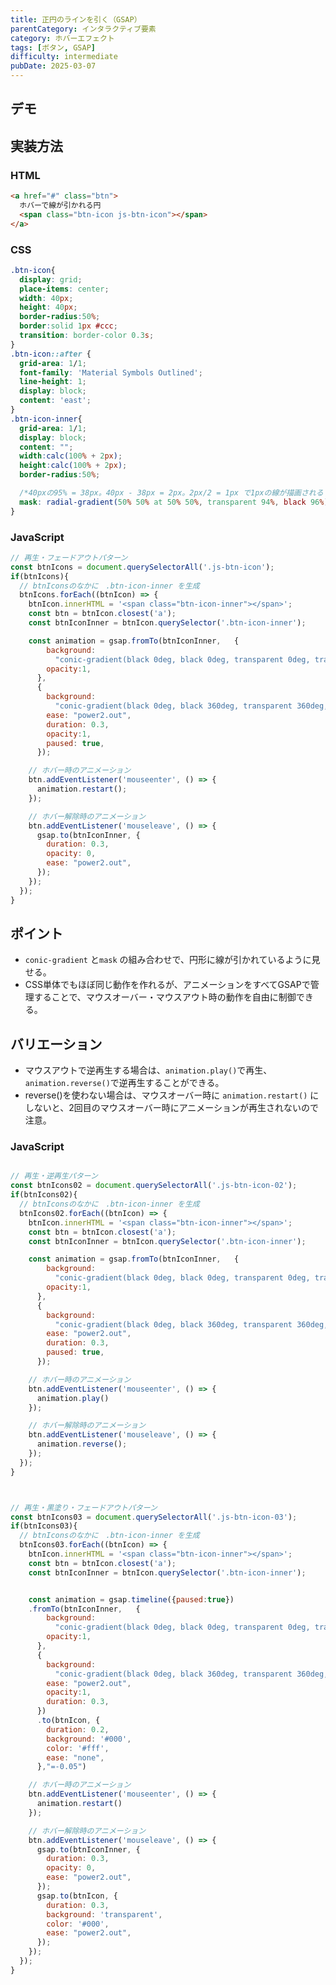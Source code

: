 ```yaml
---
title: 正円のラインを引く（GSAP）
parentCategory: インタラクティブ要素
category: ホバーエフェクト
tags: [ボタン, GSAP]
difficulty: intermediate
pubDate: 2025-03-07
---
```



## デモ

<IframeDemo/>

## 実装方法

### HTML

```html
<a href="#" class="btn">
  ホバーで線が引かれる円
  <span class="btn-icon js-btn-icon"></span>
</a>
```

### CSS

```css
.btn-icon{
  display: grid;
  place-items: center;
  width: 40px;
  height: 40px;
  border-radius:50%;
  border:solid 1px #ccc;
  transition: border-color 0.3s;
}
.btn-icon::after {
  grid-area: 1/1;
  font-family: 'Material Symbols Outlined';
  line-height: 1;
  display: block;
  content: 'east';
}
.btn-icon-inner{
  grid-area: 1/1;
  display: block;
  content: "";
  width:calc(100% + 2px);
  height:calc(100% + 2px);
  border-radius:50%;

  /*40pxの95% = 38px。40px - 38px = 2px。2px/2 = 1px で1pxの線が描画される */
  mask: radial-gradient(50% 50% at 50% 50%, transparent 94%, black 96%);
}

```

### JavaScript

```javascript
// 再生・フェードアウトパターン
const btnIcons = document.querySelectorAll('.js-btn-icon');
if(btnIcons){
  // btnIconsのなかに　.btn-icon-inner を生成
  btnIcons.forEach((btnIcon) => {
    btnIcon.innerHTML = '<span class="btn-icon-inner"></span>';
    const btn = btnIcon.closest('a');
    const btnIconInner = btnIcon.querySelector('.btn-icon-inner');

    const animation = gsap.fromTo(btnIconInner,   {
        background:
          "conic-gradient(black 0deg, black 0deg, transparent 0deg, transparent 360deg)",
        opacity:1,
      },
      {
        background:
          "conic-gradient(black 0deg, black 360deg, transparent 360deg, transparent 360deg)",
        ease: "power2.out",
        duration: 0.3,
        opacity:1,
        paused: true,
      });

    // ホバー時のアニメーション
    btn.addEventListener('mouseenter', () => {
      animation.restart();
    });

    // ホバー解除時のアニメーション
    btn.addEventListener('mouseleave', () => {
      gsap.to(btnIconInner, {
        duration: 0.3,
        opacity: 0,
        ease: "power2.out",
      });
    });
  });
}
```


## ポイント
- `conic-gradient` と`mask` の組み合わせで、円形に線が引かれているように見せる。
- CSS単体でもほぼ同じ動作を作れるが、アニメーションをすべてGSAPで管理することで、マウスオーバー・マウスアウト時の動作を自由に制御できる。

## バリエーション
- マウスアウトで逆再生する場合は、`animation.play()`で再生、`animation.reverse()`で逆再生することができる。
- reverse()を使わない場合は、マウスオーバー時に `animation.restart()` にしないと、2回目のマウスオーバー時にアニメーションが再生されないので注意。

### JavaScript
```javascript

// 再生・逆再生パターン
const btnIcons02 = document.querySelectorAll('.js-btn-icon-02');
if(btnIcons02){
  // btnIconsのなかに　.btn-icon-inner を生成
  btnIcons02.forEach((btnIcon) => {
    btnIcon.innerHTML = '<span class="btn-icon-inner"></span>';
    const btn = btnIcon.closest('a');
    const btnIconInner = btnIcon.querySelector('.btn-icon-inner');

    const animation = gsap.fromTo(btnIconInner,   {
        background:
          "conic-gradient(black 0deg, black 0deg, transparent 0deg, transparent 360deg)",
        opacity:1,
      },
      {
        background:
          "conic-gradient(black 0deg, black 360deg, transparent 360deg, transparent 360deg)",
        ease: "power2.out",
        duration: 0.3,
        paused: true,
      });

    // ホバー時のアニメーション
    btn.addEventListener('mouseenter', () => {
      animation.play()
    });

    // ホバー解除時のアニメーション
    btn.addEventListener('mouseleave', () => {
      animation.reverse();
    });
  });
}



// 再生・黒塗り・フェードアウトパターン
const btnIcons03 = document.querySelectorAll('.js-btn-icon-03');
if(btnIcons03){
  // btnIconsのなかに　.btn-icon-inner を生成
  btnIcons03.forEach((btnIcon) => {
    btnIcon.innerHTML = '<span class="btn-icon-inner"></span>';
    const btn = btnIcon.closest('a');
    const btnIconInner = btnIcon.querySelector('.btn-icon-inner');


    const animation = gsap.timeline({paused:true})
    .fromTo(btnIconInner,   {
        background:
          "conic-gradient(black 0deg, black 0deg, transparent 0deg, transparent 360deg)",
        opacity:1,
      },
      {
        background:
          "conic-gradient(black 0deg, black 360deg, transparent 360deg, transparent 360deg)",
        ease: "power2.out",
        opacity:1,
        duration: 0.3,
      })
      .to(btnIcon, {
        duration: 0.2,
        background: '#000',
        color: '#fff',
        ease: "none",
      },"=-0.05")

    // ホバー時のアニメーション
    btn.addEventListener('mouseenter', () => {
      animation.restart()
    });

    // ホバー解除時のアニメーション
    btn.addEventListener('mouseleave', () => {
      gsap.to(btnIconInner, {
        duration: 0.3,
        opacity: 0,
        ease: "power2.out",
      });
      gsap.to(btnIcon, {
        duration: 0.3,
        background: 'transparent',
        color: '#000',
        ease: "power2.out",
      });
    });
  });
}
```